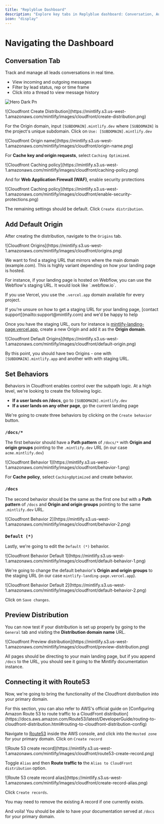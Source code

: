 ```yaml
---
title: "Replyblue Dashboard"
description: "Explore key tabs in Replyblue dashboard: Conversation, Automation, Settings, and Usage"
icon: "display"
---
```


# Navigating the Dashboard

## <Icon isNewlyCreated={true} />  Conversation Tab

Track and manage all leads conversations in real time.

- View incoming and outgoing messages
- Filter by lead status, rep or time frame
- Click into a thread to view message history

![Hero Dark Pn](/images/hero-dark.png)

<Frame>
  ![Cloudfront Create Distribution](https://mintlify.s3.us-west-1.amazonaws.com/mintlify/images/cloudfront/create-distribution.png)
</Frame>

For the Origin domain, input `[SUBDOMAIN].mintlify.dev` where `[SUBDOMAIN]` is the project's unique subdomain. Click on `Use: [SUBDOMAIN].mintlify.dev`

<Frame>
  ![Cloudfront Origin name](https://mintlify.s3.us-west-1.amazonaws.com/mintlify/images/cloudfront/origin-name.png)
</Frame>

For **Cache key and origin requests**, select `Caching Optimized`.

<Frame>
  ![Cloudfront Caching policy](https://mintlify.s3.us-west-1.amazonaws.com/mintlify/images/cloudfront/caching-policy.png)
</Frame>

And for **Web Application Firewall (WAF)**, enable security protections

<Frame>
  ![Cloudfront Caching
policy](https://mintlify.s3.us-west-1.amazonaws.com/mintlify/images/cloudfront/enable-security-protections.png)
</Frame>

The remaining settings should be default. Click `Create distribution`.

## Add Default Origin

After creating the distribution, navigate to the `Origins` tab.

<Frame>
  ![Cloudfront Origins](https://mintlify.s3.us-west-1.amazonaws.com/mintlify/images/cloudfront/origins.png)
</Frame>

We want to find a staging URL that mirrors where the main domain (example.com). This is highly variant depending on how your landing page is hosted.

<Info>
  For instance, if your landing page is hosted on Webflow, you can use the
  Webflow's staging URL. It would look like `.webflow.io`.

  If you use Vercel, you use the `.vercel.app` domain available for every project.
</Info>

<Note>
  If you're unsure on how to get a staging URL for your landing page, [contact
  support](mailto:support@mintlify.com) and we'd be happy to help
</Note>

Once you have the staging URL, ours for instance is [mintlify-landing-page.vercel.app](https://mintlify-landing-page.vercel.app), create a new Origin and add it as the **Origin domain**.

<Frame>
  ![Cloudfront Default Origins](https://mintlify.s3.us-west-1.amazonaws.com/mintlify/images/cloudfront/default-origin.png)
</Frame>

By this point, you should have two Origins - one with `[SUBDOMAIN].mintlify.app` and another with with staging URL.

## Set Behaviors

Behaviors in Cloudfront enables control over the subpath logic. At a high level, we're looking to create the following logic.

- **If a user lands on /docs**, go to `[SUBDOMAIN].mintlify.dev`
- **If a user lands on any other page**, go the current landing page

We're going to create three behaviors by clicking on the `Create behavior` button.

### `/docs/*`

The first behavior should have a **Path pattern** of `/docs/*` with **Origin and origin groups** pointing to the `.mintlify.dev` URL (in our case `acme.mintlify.dev`)

<Frame>
  ![Cloudfront Behavior 1](https://mintlify.s3.us-west-1.amazonaws.com/mintlify/images/cloudfront/behavior-1.png)
</Frame>

For **Cache policy**, select `CachingOptimized` and create behavior.

### `/docs`

The second behavior should be the same as the first one but with a **Path pattern** of `/docs` and **Origin and origin groups** pointing to the same `.mintlify.dev` URL.

<Frame>
  ![Cloudfront Behavior 2](https://mintlify.s3.us-west-1.amazonaws.com/mintlify/images/cloudfront/behavior-2.png)
</Frame>

### `Default (*)`

Lastly, we're going to edit the `Default (*)` behavior.

<Frame>
  ![Cloudfront Behavior Default 1](https://mintlify.s3.us-west-1.amazonaws.com/mintlify/images/cloudfront/default-behavior-1.png)
</Frame>

We're going to change the default behavior's **Origin and origin groups** to the staging URL (in our case `mintlify-landing-page.vercel.app`).

<Frame>
  ![Cloudfront Behavior Default 2](https://mintlify.s3.us-west-1.amazonaws.com/mintlify/images/cloudfront/default-behavior-2.png)
</Frame>

Click on `Save changes`.

## Preview Distribution

You can now test if your distribution is set up properly by going to the `General` tab and visiting the **Distribution domain name** URL.

<Frame>
  ![Cloudfront Preview
distribution](https://mintlify.s3.us-west-1.amazonaws.com/mintlify/images/cloudfront/preview-distribution.png)
</Frame>

All pages should be directing to your main landing page, but if you append `/docs` to the URL, you should see it going to the Mintlify documentation instance.

## Connecting it with Route53

Now, we're going to bring the functionality of the Cloudfront distribution into your primary domain.

<Note>
  For this section, you can also refer to AWS's official guide on [Configuring
  Amazon Route 53 to route traffic to a CloudFront
  distribution](https://docs.aws.amazon.com/Route53/latest/DeveloperGuide/routing-to-cloudfront-distribution.html#routing-to-cloudfront-distribution-config)
</Note>

Navigate to [Route53](https://aws.amazon.com/route53) inside the AWS console, and click into the `Hosted zone` for your primary domain. Click on `Create record`

<Frame>
  ![Route 53 create record](https://mintlify.s3.us-west-1.amazonaws.com/mintlify/images/cloudfront/route53-create-record.png)
</Frame>

Toggle `Alias` and then **Route traffic to** the `Alias to CloudFront distribution` option.

<Frame>
  ![Route 53 create record alias](https://mintlify.s3.us-west-1.amazonaws.com/mintlify/images/cloudfront/create-record-alias.png)
</Frame>

Click `Create records`.

<Note>
  You may need to remove the existing A record if one currently exists.
</Note>

And voila\! You should be able to have your documentation served at `/docs` for your primary domain.